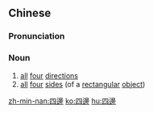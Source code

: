 {{also|四边}}
==Chinese==
{{zh-forms|s=四边}}

===Pronunciation===
{{zh-pron
|m=sìbiān
|c=sei3 bin1
|h=pfs=si-piên
|mn=sì-piⁿ
|cat=n
}}

===Noun===
{{zh-noun}}

# [[all]] [[four]] [[direction]]s
# [[all]] [[four]] [[side]]s (of a [[rectangular]] [[object]])

[[zh-min-nan:四邊]]
[[ko:四邊]]
[[hu:四邊]]